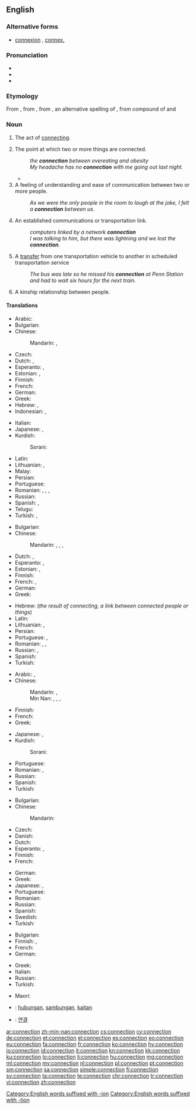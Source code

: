 ==English==
{{wikipedia|dab=connection}}

===Alternative forms===
* [[connexion]] {{qualifier|UK, archaic}}, [[connex.]] {{qualifier|abbreviation}}

===Pronunciation===
* {{IPA|/kəˈnɛkʃən/|lang=en}}
* {{audio|en-us-connection.ogg|Audio (US)|lang=en}}
* {{rhymes|ɛkʃən|lang=en}}

===Etymology===
From {{etyl|fro|en}} {{term|connexion|lang=fro}}, from {{etyl|la|en}} {{term|connexio||a [[conclusion]], [[binding]] [[together]]|lang=la}}, from {{m|la|connectō}}, an alternative spelling of {{m|la|cōnectō||I [[bind]] [[together]]}}, from compound of {{term|co-||[[together]]|lang=la}} and {{m|la|nectō||I [[bind]]}}

===Noun===
{{en-noun|~}}

# {{context|uncountable|lang=en}} The act of [[connect]]ing.
# The point at which two or more things are connected.
#: ''the '''connection''' between overeating and obesity''
#: ''My headache has no '''connection''' with me going out last night.''
#* {{quote-news
|year=2004
|date=April 15
|author=
|title=Morning swoop in hunt for Jodi's killer
|work=The Scotsman
|url=http://www.scotsman.com/news/morning_swoop_in_hunt_for_jodi_s_killer_1_521912
|page=
|passage=A spokesman for Lothian and Borders Police said: "We can confirm that a 15-year-old boy has been arrested and charged in connection with the murder of Jodi Jones. A 45-year-old has also been arrested in '''connection''' with allegations of attempting to pervert the course of justice. A report on this has been sent to the procurator fiscal." }}
# A feeling of understanding and ease of communication between two or more people.
#: ''As we were the only people in the room to laugh at the joke, I felt a '''connection''' between us.''
# An established communications or transportation link.
#: ''computers linked by a network '''connection'''''
#: ''I was talking to him, but there was lightning and we lost the '''connection'''.''
# {{context|transport|lang=en}} A [[transfer]] from one transportation vehicle to another in scheduled transportation service
#: ''The bus was late so he missed his '''connection''' at Penn Station and had to wait six hours for the next train.''
# A kinship relationship between people. 

====Translations====
{{trans-top|act of connecting}}
* Arabic: {{t|ar|علاقة|f|tr=ʿalāqa|sc=Arab}}
* Bulgarian: {{t+|bg|свързване|n}}
* Chinese:
*: Mandarin: {{t+|cmn|連接|sc=Hani}}, {{t+|cmn|连接|tr=liánjiē|sc=Hani}}
* Czech: {{t|cs|spojení|n}}
* Dutch: {{t+|nl|verbinding|f}}, {{t+|nl|connectie|f}}
* Esperanto: {{t|eo|kunligo}}, {{t|eo|interligiteco}}
* Estonian: {{t|et|ühendamine}}, {{t|et|seostamine}}
* Finnish: {{t|fi|yhdistäminen}}
* French: {{t+|fr|connexion|f}}
* German: {{t+|de|Verbindung|f}}
* Greek: {{t+|el|σύνδεση|f|tr=sýndesi}}
* Hebrew: {{t+|he|קישור|tr=qishur|m}}, {{t|he|חיבור|tr=khibur|m}}
* Indonesian: {{t+|id|koneksi}}, {{t+|id|hubungan}}
{{trans-mid}}
* Italian: {{t+|it|connessione|f}}
* Japanese: {{t+|ja|連結|tr=れんけつ, renketsu}}, {{t+|ja|結合|tr=けつごう, ketsugō}}
* Kurdish:
*: Sorani: {{t|ckb|په‌یوه‌ندی|sc=ku-Arab}}
* Latin: {{t|la|nexus|m}}
* Lithuanian: {{t|lt|ryšys|m}}, {{t|lt|sujungimas|m}}
* Malay: {{t|ms|penyambungan}}
* Persian: {{t+|fa|اتصال|tr=ettesâl}}
* Portuguese: {{t+|pt|conexão|f}}
* Romanian: {{t|ro|conectare|f}}, {{t|ro|legare|f}}, {{t+|ro|unire|f}}, {{t|ro|îmbinare|f}}
* Russian: {{t+|ru|соединение|n|tr=sojedinénije}}
* Spanish: {{t+|es|vinculación|f}}, {{t+|es|conexión|f}}
* Telugu: {{t|te|సంధానం}}
* Turkish: {{t+|tr|bağlantı}}, {{t+|tr|bağlanma}}
{{trans-bottom}}

{{trans-top|point at which two or more things are joined}}
* Bulgarian: {{t+|bg|съединение|n}}
* Chinese:
*: Mandarin: {{t+|cmn|接線|sc=Hani}}, {{t|cmn|接线|tr=jiēxiàn|sc=Hani}}, {{t+|cmn|連接|sc=Hani}}, {{t+|cmn|连接|tr=liánjiē|sc=Hani}}
* Dutch: {{t+|nl|verbinding|f}}, {{t+|nl|connectie|f}}
* Esperanto: {{t|eo|kunligo}}, {{t|eo|interligiteco}}
* Estonian: {{t|et|ühendus}}, {{t+|et|seos}}
* Finnish: {{t+|fi|yhteys}}
* French: {{t+|fr|lien|m}}, {{t+|fr|rapport|m}}
* German: {{t+|de|Verbindung}}
* Greek: {{t+|el|σύνδεση|f|tr=sýndesi}}
{{trans-mid}}
* Hebrew: {{t+|he|קשר|tr=qesher|m}} (''the result of connecting, a link between connected people or things'')
* Latin: {{t|la|nexus|m}}
* Lithuanian: {{t+|lt|jungtis|m}}, {{t|lt|sujungimas|m}}
* Persian: {{t+|fa|اتصال|tr=ettesâl}}
* Portuguese: {{t+|pt|conexão|f}}, {{t+|pt|junção|f}}
* Romanian: {{t|ro|legătură|f}}, {{t|ro|conexiune|f}}, {{t|ro|joncțiune}}
* Russian: {{t+|ru|связь|f|tr=svjazʹ}}, {{t+|ru|соединение|n|tr=sojedinénije}}
* Spanish: {{t+|es|conexión|f}}
* Turkish: {{t+|tr|bağlantı}}
{{trans-bottom}}

{{trans-top|feeling of understanding and ease of communication between two or more people}}
* Arabic: {{t|ar|علاقة|f|tr=ʿalāqa|sc=Arab}}, {{t|ar|صلة|f|tr=ṣíla|sc=Arab}}
* Chinese:
*: Mandarin: {{t+|cmn|關係|sc=Hani}}, {{t+|cmn|关系|tr=guānxi|sc=Hani}}
*: Min Nan: {{t+|nan|關係|sc=Hans}}, {{t|nan|关系|tr=koan-hē|sc=Hans}}, {{t|nan|值大代|tr=tī-tōa-tāi|sc=Hans}}, {{t|nan|值代|tr=tī-tāi|sc=Hans}}
* Finnish: {{t+|fi|yhteys}}
* French: {{t+|fr|complicité|f}}
* Greek: {{t+|el|σύνδεση|f|tr=sýndesi}}
{{trans-mid}}
* Japanese: {{t+|ja|関係|tr=かんけい, kankei}}, {{t+|ja|縁故|tr=えんこ, enko}}
* Kurdish:
*: Sorani: {{t|ckb|په‌یوه‌ندی|sc=ku-Arab}}
* Portuguese: {{t+|pt|ligação|f}}
* Romanian: {{t|ro|legătură|f}}, {{t|ro|relație|f}}
* Russian: {{t+|ru|связь|f|tr=svjazʹ}}
* Spanish: {{t+|es|confianza|f}}
* Turkish: {{t+|tr|bağ}}
{{trans-bottom}}

{{trans-top|established communications or transportation link}}
* Bulgarian: {{t+|bg|връзка|f}}
* Chinese:
*: Mandarin: {{t+|cmn|通信|tr=tōngxìn|sc=Hani}}
* Czech: {{t|cs|spojení|n}}
* Danish: {{t|da|forbindelse|c}}
* Dutch: {{t+|nl|verbinding|f}}
* Esperanto: {{t|eo|konekto}}, {{t|eo|komunikiĝo}}
* Finnish: {{t+|fi|yhteys}}
* French: {{t+|fr|connexion|f}}
{{trans-mid}}
* German: {{t+|de|Verbindung}}
* Greek: {{t+|el|σύνδεση|f|tr=sýndesi}}
* Japanese: {{t+|ja|連絡|tr=れんらく, renraku}}, {{t+|ja|通信|tr=つうしん, tsūshin|sc=Jpan}}
* Portuguese: {{t+|pt|conexão|f}}
* Romanian: {{t|ro|legătură|f}}
* Russian: {{qualifier|телефо́нная OR тра́нспортная}} {{t+|ru|связь|f|tr=svjazʹ|sc=Cyrl}}
* Spanish: {{t+|es|llamada|f}}
* Swedish: {{t+|sv|förbindelse|c}}
* Turkish: {{t+|tr|bağlantı}}
{{trans-bottom}}

{{trans-top|transfer in transport}}
* Bulgarian: {{t+|bg|връзка|f}}
* Finnish: {{t|fi|jatkoyhteys}}, {{t+|fi|yhteys}}
* French: {{t+|fr|correspondance|f}}
* German: {{t+|de|Anschluss}}
{{trans-mid}}
* Greek: {{t+|el|ανταπόκριση|f|tr=antapókrisi}}
* Italian: {{t+|it|coincidenza|f}}
* Russian: {{t+|ru|пересадка|f|tr=peresádka|sc=Cyrl}}
* Turkish: {{t+|tr|aktarma}}
{{trans-bottom}}

{{trans-top|a kinship relationship between people}}
{{trans-mid}}
* Maori: {{t|mi|moumouranga}} {{qualifier|by marriage}}
{{trans-bottom}}

{{checktrans-top}}

* {{ttbc|id}}: [[hubung|hubungan]], [[sambung|sambungan]], [[kait|kaitan]]
* {{ttbc|ko}}: [[연결]]
{{checktrans-bottom}}

[[Category:English words suffixed with -ion]]
[[Category:English words suffixed with -tion]]

[[ar:connection]]
[[zh-min-nan:connection]]
[[cs:connection]]
[[cy:connection]]
[[de:connection]]
[[et:connection]]
[[el:connection]]
[[es:connection]]
[[eo:connection]]
[[eu:connection]]
[[fa:connection]]
[[fr:connection]]
[[ko:connection]]
[[hy:connection]]
[[io:connection]]
[[id:connection]]
[[it:connection]]
[[kn:connection]]
[[kk:connection]]
[[ku:connection]]
[[lo:connection]]
[[li:connection]]
[[hu:connection]]
[[mg:connection]]
[[ml:connection]]
[[my:connection]]
[[nl:connection]]
[[pl:connection]]
[[pt:connection]]
[[sm:connection]]
[[sa:connection]]
[[simple:connection]]
[[fi:connection]]
[[sv:connection]]
[[ta:connection]]
[[te:connection]]
[[chr:connection]]
[[tr:connection]]
[[vi:connection]]
[[zh:connection]]